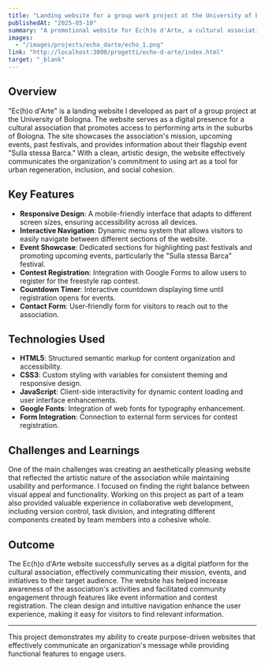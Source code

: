 ---
title: "Landing website for a group work project at the University of Bologna"
publishedAt: "2025-05-10"
summary: "A promotional website for Ec(h)o d'Arte, a cultural association promoting arts in Bologna's suburbs, built with HTML, CSS, and JavaScript."
images:
  - "/images/projects/echo_darte/echo_1.png"
link: "http://localhost:3000/progetti/echo-d-arte/index.html"
target: "_blank"
---

## Overview

"Ec(h)o d'Arte" is a landing website I developed as part of a group project at the University of Bologna. The website serves as a digital presence for a cultural association that promotes access to performing arts in the suburbs of Bologna. The site showcases the association's mission, upcoming events, past festivals, and provides information about their flagship event "Sulla stessa Barca." With a clean, artistic design, the website effectively communicates the organization's commitment to using art as a tool for urban regeneration, inclusion, and social cohesion.

## Key Features

- **Responsive Design**: A mobile-friendly interface that adapts to different screen sizes, ensuring accessibility across all devices.
- **Interactive Navigation**: Dynamic menu system that allows visitors to easily navigate between different sections of the website.
- **Event Showcase**: Dedicated sections for highlighting past festivals and promoting upcoming events, particularly the "Sulla stessa Barca" festival.
- **Contest Registration**: Integration with Google Forms to allow users to register for the freestyle rap contest.
- **Countdown Timer**: Interactive countdown displaying time until registration opens for events.
- **Contact Form**: User-friendly form for visitors to reach out to the association.

## Technologies Used

- **HTML5**: Structured semantic markup for content organization and accessibility.
- **CSS3**: Custom styling with variables for consistent theming and responsive design.
- **JavaScript**: Client-side interactivity for dynamic content loading and user interface enhancements.
- **Google Fonts**: Integration of web fonts for typography enhancement.
- **Form Integration**: Connection to external form services for contest registration.

## Challenges and Learnings

One of the main challenges was creating an aesthetically pleasing website that reflected the artistic nature of the association while maintaining usability and performance. I focused on finding the right balance between visual appeal and functionality. Working on this project as part of a team also provided valuable experience in collaborative web development, including version control, task division, and integrating different components created by team members into a cohesive whole.

## Outcome

The Ec(h)o d'Arte website successfully serves as a digital platform for the cultural association, effectively communicating their mission, events, and initiatives to their target audience. The website has helped increase awareness of the association's activities and facilitated community engagement through features like event information and contest registration. The clean design and intuitive navigation enhance the user experience, making it easy for visitors to find relevant information.

---

This project demonstrates my ability to create purpose-driven websites that effectively communicate an organization's message while providing functional features to engage users.